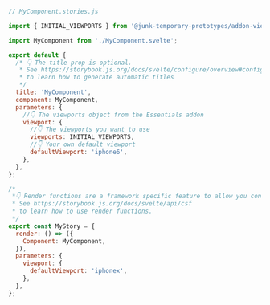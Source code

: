 ```js
// MyComponent.stories.js

import { INITIAL_VIEWPORTS } from '@junk-temporary-prototypes/addon-viewport';

import MyComponent from './MyComponent.svelte';

export default {
  /* 👇 The title prop is optional.
   * See https://storybook.js.org/docs/svelte/configure/overview#configure-story-loading
   * to learn how to generate automatic titles
   */
  title: 'MyComponent',
  component: MyComponent,
  parameters: {
    //👇 The viewports object from the Essentials addon
    viewport: {
      //👇 The viewports you want to use
      viewports: INITIAL_VIEWPORTS,
      //👇 Your own default viewport
      defaultViewport: 'iphone6',
    },
  },
};

/*
 *👇 Render functions are a framework specific feature to allow you control on how the component renders.
 * See https://storybook.js.org/docs/svelte/api/csf
 * to learn how to use render functions.
 */
export const MyStory = {
  render: () => ({
    Component: MyComponent,
  }),
  parameters: {
    viewport: {
      defaultViewport: 'iphonex',
    },
  },
};
```

